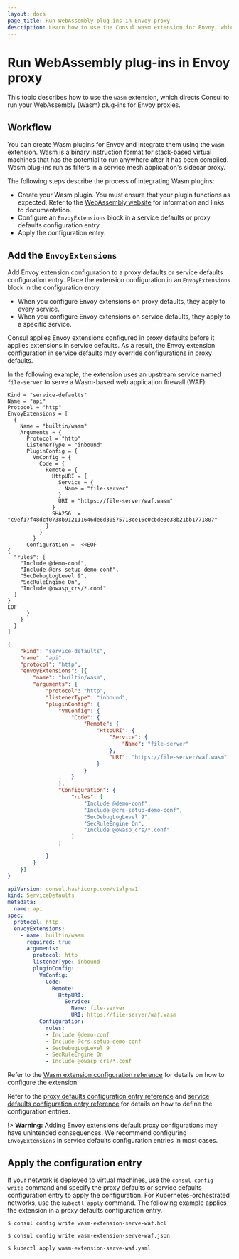 ```yaml
---
layout: docs
page_title: Run WebAssembly plug-ins in Envoy proxy
description: Learn how to use the Consul wasm extension for Envoy, which directs Consul to run your WebAssembly (Wasm) plugins for Envoy proxies in your service mesh.
---
```



# Run WebAssembly plug-ins in Envoy proxy     

This topic describes how to use the `wasm` extension, which directs Consul to run your WebAssembly (Wasm) plug-ins for Envoy proxies. 

## Workflow

You can create Wasm plugins for Envoy and integrate them using the `wasm` extension. Wasm is a binary instruction format for stack-based virtual machines that has the potential to run anywhere after it has been compiled. Wasm plug-ins run as filters in a service mesh application's sidecar proxy.

The following steps describe the process of integrating Wasm plugins:

- Create your Wasm plugin. You must ensure that your plugin functions as expected. Refer to the [WebAssembly website](https://webassembly.org/) for information and links to documentation.
- Configure an `EnvoyExtensions` block in a service defaults or proxy defaults configuration entry. 
- Apply the configuration entry.

## Add the `EnvoyExtensions`

Add Envoy extension configuration to a proxy defaults or service defaults configuration entry. Place the extension configuration in an `EnvoyExtensions` block in the configuration entry.

- When you configure Envoy extensions on proxy defaults, they apply to every service.
- When you configure Envoy extensions on service defaults, they apply to a specific service.

Consul applies Envoy extensions configured in proxy defaults before it applies extensions in service defaults. As a result, the Envoy extension configuration in service defaults may override configurations in proxy defaults.

In the following example, the extension uses an upstream service named `file-server` to serve a Wasm-based web application firewall (WAF). 

<Tabs>
<Tab heading="HCL" group="hcl">
<CodeBlockConfig filename="wasm-extension-serve-waf.hcl">

```hcl
Kind = "service-defaults"
Name = "api"
Protocol = "http"
EnvoyExtensions = [
  {
    Name = "builtin/wasm"
    Arguments = {
      Protocol = "http"
      ListenerType = "inbound"
      PluginConfig = {
        VmConfig = {
          Code = {
            Remote = {
              HttpURI = {
                Service = {
                  Name = "file-server"
                }
                URI = "https://file-server/waf.wasm"
              }
              SHA256  = "c9ef17f48dcf0738b912111646de6d30575718ce16c0cbde3e38b21bb1771807"
            }
          }
        }
      Configuration =  <<EOF
{
  "rules": [
    "Include @demo-conf",
    "Include @crs-setup-demo-conf",
    "SecDebugLogLevel 9",
    "SecRuleEngine On",
    "Include @owasp_crs/*.conf"
  ]
}
EOF
      }
    }
  }
]
```
</CodeBlockConfig>
</Tab>
<Tab heading="JSON" group="json">
<CodeBlockConfig filename="wasm-extension-serve-waf.json">

```json
{
	"kind": "service-defaults",
	"name": "api",
	"protocol": "http",
	"envoyExtensions": [{
		"name": "builtin/wasm",
		"arguments": {
			"protocol": "http",
			"listenerType": "inbound",
			"pluginConfig": {
				"VmConfig": {
					"Code": {
						"Remote": {
							"HttpURI": {
								"Service": {
									"Name": "file-server"
								},
								"URI": "https://file-server/waf.wasm"
							}
						}
					}
				},
				"Configuration": {
					"rules": [
						"Include @demo-conf",
						"Include @crs-setup-demo-conf",
						"SecDebugLogLevel 9",
						"SecRuleEngine On",
						"Include @owasp_crs/*.conf"
					]
				}

			}
		}
	}]
}
```


</CodeBlockConfig>
</Tab>
<Tab heading="YAML" group="yaml">
<CodeBlockConfig filename="wasm-extension-serve-waf.yaml">

```yaml
apiVersion: consul.hashicorp.com/v1alpha1
kind: ServiceDefaults
metadata:
  name: api
spec:
  protocol: http
  envoyExtensions:
    - name: builtin/wasm
      required: true
      arguments:
        protocol: http
        listenerType: inbound
        pluginConfig:
          VmConfig:
            Code:
              Remote:
                HttpURI:
                  Service:
                    Name: file-server
                    URI: https://file-server/waf.wasm
          Configuration:
            rules:
            - Include @demo-conf
            - Include @crs-setup-demo-conf
            - SecDebugLogLevel 9
            - SecRuleEngine On
            - Include @owasp_crs/*.conf
```

</CodeBlockConfig>
</Tab>
</Tabs>


Refer to the [Wasm extension configuration reference](/consul/docs/connect/proxies/envoy-extensions/configuration/wasm) for details on how to configure the extension. 

Refer to the [proxy defaults configuration entry reference](/consul/docs/connect/config-entries/proxy-defaults) and [service defaults configuration entry reference](/consul/docs/connect/config-entries/service-defaults) for details on how to define the configuration entries. 

!> **Warning:** Adding Envoy extensions default proxy configurations may have unintended consequences. We recommend configuring `EnvoyExtensions` in service defaults configuration entries in most cases.

## Apply the configuration entry

If your network is deployed to virtual machines, use the `consul config write` command and specify the proxy defaults or service defaults configuration entry to apply the configuration. For Kubernetes-orchestrated networks, use the `kubectl apply` command. The following example applies the extension in a proxy defaults configuration entry.

<Tabs>
<Tab heading="HCL" group="hcl">

```shell-session
$ consul config write wasm-extension-serve-waf.hcl
```

</Tab>
<Tab heading="JSON" group="json">

```shell-session
$ consul config write wasm-extension-serve-waf.json
```

</Tab>
<Tab heading="Kubernetes" group="kubernetes">

```shell-session
$ kubectl apply wasm-extension-serve-waf.yaml
```

</Tab>
</Tabs>
